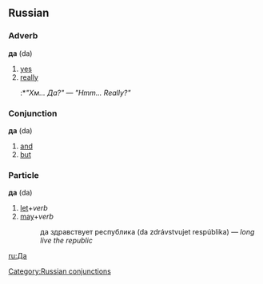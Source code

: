 ==Russian==
===Adverb===
'''да''' (da)

# [[yes]]
# [[really]]
#:*''"Хм... Да?"'' &mdash; ''"Hmm... Really?"''

===Conjunction===
[[Category:Russian conjunctions]]
'''да''' (da)

# [[and]]
# [[but]]

===Particle===
'''да''' (da)

# [[let]]+''verb''
# [[may]]+''verb''
#:да здравствует республика (da zdrávstvujet respúblika) — ''long live the republic''

[[ru:Да]]